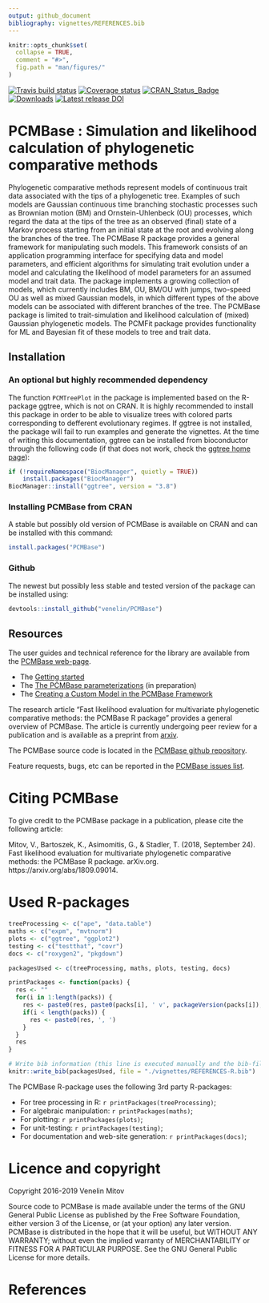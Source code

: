 ```yaml
---
output: github_document
bibliography: vignettes/REFERENCES.bib
---
```


<!-- README.md is generated from README.Rmd. Please edit that file -->

```r
knitr::opts_chunk$set(
  collapse = TRUE,
  comment = "#>",
  fig.path = "man/figures/"
)
```

[![Travis build status](https://travis-ci.org/venelin/PCMBase.svg?branch=master)](https://travis-ci.org/venelin/PCMBase)
[![Coverage status](https://codecov.io/gh/venelin/PCMBase/branch/master/graph/badge.svg)](https://codecov.io/github/venelin/PCMBase?branch=master)
[![CRAN_Status_Badge](http://www.r-pkg.org/badges/version/PCMBase?color=blue)](https://cran.r-project.org/package=PCMBase)
[![Downloads](http://cranlogs.r-pkg.org/badges/PCMBase?color=blue)](https://cran.r-project.org/package=PCMBase)
[![Latest release DOI](https://zenodo.org/badge/144310133.svg)](https://zenodo.org/badge/latestdoi/144310133)

# PCMBase : Simulation and likelihood calculation of phylogenetic comparative methods

Phylogenetic comparative methods represent models of continuous trait data associated with the tips of a phylogenetic tree. Examples of such models are Gaussian continuous time branching stochastic processes such as Brownian motion (BM) and Ornstein-Uhlenbeck (OU) processes, which regard the data at the tips of the tree as an observed (final) state of a Markov process starting from an initial state at the root and evolving along the branches of the tree. The PCMBase R package provides a general framework for manipulating such models. This framework consists of an application programming interface for specifying data and model parameters, and efficient algorithms for simulating trait evolution under a model and calculating the likelihood of model parameters for an assumed model and trait data. The package implements a growing collection of models, which currently includes BM, OU, BM/OU with jumps, two-speed OU as well as mixed Gaussian models, in which different types of the above models can be associated with different branches of the tree. The PCMBase package is limited to trait-simulation and likelihood calculation of (mixed) Gaussian phylogenetic models. The PCMFit package provides functionality for ML and Bayesian fit of these models to tree and trait data.

## Installation

### An optional but highly recommended dependency

The function `PCMTreePlot` in the package is implemented based on the R-package
ggtree, which is not on CRAN. It is highly recommended to install this package
in order to be able to visualize trees with colored parts corresponding to 
defferent evolutionary regimes. If ggtree is not installed, the package will 
fail to run examples and generate the vignettes. At the time of writing this 
documentation, ggtree can be installed from bioconductor through the following 
code (if that does not work, check the 
[ggtree home page](https://guangchuangyu.github.io/software/ggtree/)):

```r
if (!requireNamespace("BiocManager", quietly = TRUE))
    install.packages("BiocManager")
BiocManager::install("ggtree", version = "3.8")
```

### Installing PCMBase from CRAN

A stable but possibly old version of PCMBase is available on CRAN and can be 
installed with this command:
```r
install.packages("PCMBase")
```

### Github
The newest but possibly less stable and tested version of the package can be 
installed using:
```r
devtools::install_github("venelin/PCMBase")
```

## Resources

The user guides and technical reference for the library are available from the [PCMBase web-page](https://venelin.github.io/PCMBase/). 

* The [Getting started](https://venelin.github.io/PCMBase/articles/PCMBase.html) 
* The [The PCMBase parameterizations](https://venelin.github.io/PCMBase/articles/PCMParam.html) (in preparation)
* The [Creating a Custom Model in the PCMBase Framework](https://venelin.github.io/PCMBase/articles/PCMCreateModel.html)

The research article "Fast likelihood evaluation for multivariate phylogenetic comparative methods: the PCMBase R package" provides a general overview of PCMBase. The article is currently undergoing peer review for a publication and is available as a preprint from [arxiv](https://arxiv.org/abs/1809.09014).

The PCMBase source code is located in the [PCMBase github repository](https://github.com/venelin/PCMBase). 

Feature requests, bugs, etc can be reported in the [PCMBase issues list](https://github.com/venelin/PCMBase/issues).

# Citing PCMBase

To give credit to the PCMBase package in a publication, please cite the following article:

Mitov, V., Bartoszek, K., Asimomitis, G., & Stadler, T. (2018, September 24). Fast likelihood evaluation for multivariate phylogenetic comparative methods: the PCMBase R package. arXiv.org. https://arxiv.org/abs/1809.09014.

# Used R-packages
```r
treeProcessing <- c("ape", "data.table")
maths <- c("expm", "mvtnorm")
plots <- c("ggtree", "ggplot2")
testing <- c("testthat", "covr")
docs <- c("roxygen2", "pkgdown")

packagesUsed <- c(treeProcessing, maths, plots, testing, docs)

printPackages <- function(packs) {
  res <- ""
  for(i in 1:length(packs)) {
    res <- paste0(res, paste0(packs[i], ' v', packageVersion(packs[i]), ' [@R-', packs[i], ']'))
    if(i < length(packs)) {
      res <- paste0(res, ', ')
    }
  }
  res
}

# Write bib information (this line is executed manually and the bib-file is edited manually after that)
knitr::write_bib(packagesUsed, file = "./vignettes/REFERENCES-R.bib")
```

The PCMBase R-package uses the following 3rd party R-packages:

* For tree processing in R: `r printPackages(treeProcessing)`;
* For algebraic manipulation: `r printPackages(maths)`;
* For plotting: `r printPackages(plots)`;
* For unit-testing: `r printPackages(testing)`;
* For documentation and web-site generation: `r printPackages(docs)`;

# Licence and copyright

Copyright 2016-2019 Venelin Mitov

Source code to PCMBase is made available under the terms of the GNU General Public License as published by the Free Software Foundation, either version 3 of the License, or (at your option) any later version. PCMBase is distributed in the hope that it will be useful, but WITHOUT ANY WARRANTY; without even the implied warranty of MERCHANTABILITY or FITNESS FOR A PARTICULAR PURPOSE. See the GNU General Public License for more details.

# References

